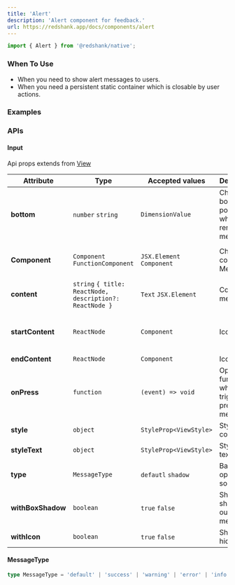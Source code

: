 ```yaml
---
title: 'Alert'
description: 'Alert component for feedback.'
url: https://redshank.app/docs/components/alert
---
```


```jsx
import { Alert } from '@redshank/native';
```

### When To Use
* When you need to show alert messages to users.
* When you need a persistent static container which is closable by user actions.

<Spacer y={2} />

### Examples

<Playground
  id="alert"
  title="Alert"
  description="Default Alert element."
  code={alert.defaultCode}
/>

<Spacer y={2} />

<Playground
  id="with-shadow"
  title="With Shadow"
  description="With shadow Alert element."
  code={alert.withShadow}
/>

<Spacer y={2} />

<Playground
  id="closable"
  title="Closable"
  description="With shadow Alert element."
  code={alert.closable}
/>

<Spacer y={2} />

### APIs

<Spacer y={2} />

#### Input
Api props extends from [View](https://reactnative.dev/docs/view)

| Attribute         | Type                                                     | Accepted values           | Description                                    | Default                                                   |
|-------------------|----------------------------------------------------------|---------------------------|------------------------------------------------|-----------------------------------------------------------|
| **bottom**        | `number` `string`                                        | `DimensionValue`          | Change the bottom position when render message | `30`                                                      |
| **Component**     | `Component` `FunctionComponent`                          | `JSX.Element` `Component` | Change component Message                       | `Box` if `closable` or `onPress` then `Ripple`            |
| **content**       | `string` `{ title: ReactNode, description?: ReactNode }` | `Text` `JSX.Element`      | Content message                                | -                                                         |
| **startContent**  | `ReactNode`                                              | `Component`               | Icon left                                      | if `showIcon` is `true` then `closecircle` of `antdesign` |
| **endContent**    | `ReactNode`                                              | `Component`               | Icon right                                     | -                                                         |
| **onPress**       | `function`                                               | `(event) => void`         | Optional function when trigger press message   | -                                                         |
| **style**         | `object`                                                 | `StyleProp<ViewStyle>`    | Style for component                            | -                                                         |
| **styleText**     | `object`                                                 | `StyleProp<ViewStyle>`    | Style for text content                         | -                                                         |
| **type**          | `MessageType`                                            | `defautl` `shadow`        | Background opacity or solid color              | `default`                                                 |
| **withBoxShadow** | `boolean`                                                | `true` `false`            | Show shadow outside message                    | `false`                                                   |
| **withIcon**      | `boolean`                                                | `true` `false`            | Show or hidden icon                            | `false`                                                   |

<Spacer y={2} />

#### MessageType

```ts
type MessageType = 'default' | 'success' | 'warning' | 'error' | 'info';
```
